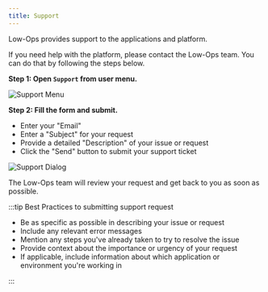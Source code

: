```yaml
---
title: Support
---
```


Low-Ops provides support to the applications and platform.

If you need help with the platform, please contact the Low-Ops team. You can do that by following the steps below.

**Step 1: Open `Support` from user menu.**

<img src="/img/support-menu.png" alt="Support Menu" className="image" />

**Step 2: Fill the form and submit.**

- Enter your "Email"
- Enter a "Subject" for your request
- Provide a detailed "Description" of your issue or request
- Click the "Send" button to submit your support ticket

<img src="/img/support-dialog.png" alt="Support Dialog" className="image" />

The Low-Ops team will review your request and get back to you as soon as possible.

:::tip Best Practices to submitting support request

- Be as specific as possible in describing your issue or request
- Include any relevant error messages
- Mention any steps you've already taken to try to resolve the issue
- Provide context about the importance or urgency of your request
- If applicable, include information about which application or environment you're working in

:::
